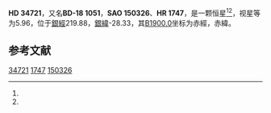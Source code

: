 {{Starbox begin
| name = HD 34721
}}
{{Starbox observe
| epoch = [[J2000.0|J2000.0]]
| constell = {{星座名待查}}<ref name=SIMBAD>{{cite web
 | url=http://simbad.u-strasbg.fr/simbad/sim-id?Ident=HR+1747
 | title =Pulsating variable Star
 | publisher=Centre de Données astronomiques de Strasbourg
 | work=SIMBAD
 | accessdate=2012-07-13}}</ref><ref name=DATA>{{cite web
 | url=http://vizier.u-strasbg.fr/viz-bin/VizieR-5?-out.add=.&-source=5050&-corr=PK=HR&-out.max=9999&HR=1747
 | title=VizieR Detailed Page
 | accessdate=2012-07-13
 | archive-date=2016-03-05
 | archive-url=https://web.archive.org/web/20160305220446/http://vizier.u-strasbg.fr/viz-bin/VizieR-5?-out.add=.&-source=5050&-corr=PK=HR&-out.max=9999&HR=1747
 | dead-url=no
 }}</ref>
| 星官 = 
| ra = {{RA|5|18|50.4}}<ref name=SIMBAD /><ref name=DATA />
| dec = {{DEC|-18|7|48}}<ref name=SIMBAD /><ref name=DATA />
| appmag_v = 5.96<ref name=SIMBAD /><ref name=DATA />
}}
{{Starbox character
| class = G0V<ref name=SIMBAD /><ref name=DATA />
| b-v = 0.58<ref name=SIMBAD /><ref name=DATA />
| u-b = 0.08<ref name=SIMBAD /><ref name=DATA />
| r-i = <ref name=SIMBAD /><ref name=DATA />
| variable = 
}}
{{Starbox astrometry
| radial_v = 0.08
| prop_mo_ra = 40
| parallax = 0.065
| p_error = 
}}
{{Starbox catalog
| names =BD-18 1051，[[SAO星表|SAO]] 150326，[[HD星表|HD]] 34721，[[HR星表|HR]] 1747}}
{{Starbox reference |Simbad=HR+1747}}
{{Starbox end}}

'''HD 34721'''，又名'''BD-18 1051'''，'''SAO 150326'''、'''HR 1747'''，是一颗恒星<ref name=SIMBAD /><ref name=DATA />，视星等为5.96，位于[[銀道座標系|銀經]]219.88，[[銀道座標系|銀緯]]-28.33，其[[B1900.0|B1900.0]]坐标为赤經{{RA|5|14|23.5}}，赤緯{{DEC|-18|-28.33|12}}。

== 参考文献 ==
{{reflist}}

{{star-stub}}

[[Category:HD和HDE天體|34721]]
[[Category:HR天體|1747]]
[[Category:SAO天體|150326]]